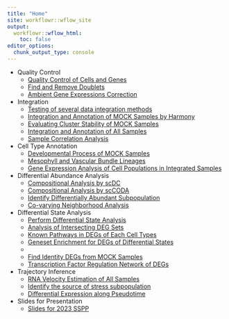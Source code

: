 ```yaml
---
title: "Home"
site: workflowr::wflow_site
output:
  workflowr::wflow_html:
    toc: false
editor_options:
  chunk_output_type: console
---
```


- Quality Control
  - [Quality Control of Cells and Genes](quality_control_of_cells_and_genes.html)
  - [Find and Remove Doublets](quality_control_of_doublets.html)
  - [Ambient Gene Expressions Correction](quality_control_of_ambient_rna.html)
- Integration
  - [Testing of several data integration methods](integration_testing_report.html)
  - [Integration and Annotation of MOCK Samples by Harmony](integration_by_harmony.html)
  - [Evaluating Cluster Stability of MOCK Samples](eval_cluster_stability_mock.html)
  - [Integration and Annotation of All Samples](integration_of_all_samples.html)
  - [Sample Correlation Analysis](sample_correlation_analysis.html)
- Cell Type Annotation
  - [Developmental Process of MOCK Samples](developmental_process_of_mock_samples.html)
  - [Mesophyll and Vascular Bundle Lineages](mesophyll_vascular_lineages.html)
  - [Gene Expression Analysis of Cell Populations in Integrated Samples](analysis_of_all_samples.html)
- Differential Abundance Analysis
  - [Compositional Analysis by scDC](compositional_analysis_by_scDC.html)
  - [Compositional Analysis by scCODA](compositional_analysis_by_scCODA.html)
  - [Identify Differentially Abundant Subpopulation](differential_abundance_subpopulation.html)
  - [Co-varying Neighborhood Analysis](covarying_neighborhood_analysis.html)
- Differential State Analysis
  - [Perform Differential State Analysis](differential_state_analysis.html)
  - [Analysis of Intersecting DEG Sets](diff_state_deg_intersect.html)
  - [Known Pathways in DEGs of Each Cell Types](diff_state_known_pathways.html)
  - [Geneset Enrichment for DEGs of Differential States](diff_state_geneset_analysis.html)
  - []()
  - [Find Identity DEGs from MOCK Samples](diff_state_identity_genes.html)
  - [Transcription Factor Regulation Network of DEGs](diff_state_tf_network.html)
- Trajectory Inference
  - [RNA Velocity Estimation of All Samples](rna_velocity_estimation.html)
  - [Identify the source of stress subpopulation](sources_of_stress_state_subpopulations.html)
  - [Differential Expression along Pseudotime](differential_expression_along_pseudotime.html)
- Slides for Presentation
  - [Slides for 2023 SSPP](slides_for_2023sspp.html)